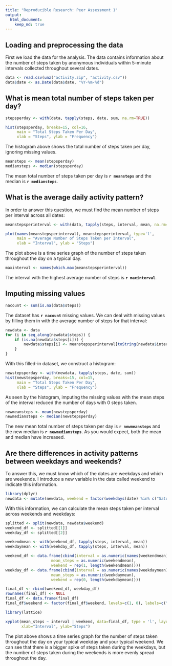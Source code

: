 ```yaml
---
title: "Reproducible Research: Peer Assessment 1"
output: 
  html_document:
    keep_md: true
---
```



## Loading and preprocessing the data

First we load the data for the analysis. The data contains information about the number of steps taken by anonymous individuals within 5-minute intervals collected throughout several dates.


```r
data <- read.csv(unz("activity.zip", "activity.csv"))
data$date <- as.Date(data$date, "%Y-%m-%d")
```


## What is mean total number of steps taken per day?

```r
stepsperday <- with(data, tapply(steps, date, sum, na.rm=TRUE))
```

```r
hist(stepsperday, breaks=15, col=16,
     main = "Total Steps Taken Per Day",
     xlab = "Steps", ylab = "Frequency")
```

The histogram above shows the total number of steps taken per day, ignoring missing values.


```r
meansteps <- mean(stepsperday)
mediansteps <- median(stepsperday)
```

The mean total number of steps taken per day is **`r meansteps`** and the median is **`r mediansteps`**.


## What is the average daily activity pattern?

In order to answer this question, we must find the mean number of steps per interval across all dates:


```r
meanstepsperinterval <- with(data, tapply(steps, interval, mean, na.rm=TRUE))
```

```r
plot(names(meanstepsperinterval), meanstepsperinterval, type='l',
     main = "Average Number of Steps Taken per Interval",
     xlab = "Interval", ylab = "Steps")
```

The plot above is a time series graph of the number of steps taken throughout the day on a typical day.


```r
maxinterval <- names(which.max(meanstepsperinterval))
```

The interval with the highest average number of steps is **`r maxinterval`**.

## Imputing missing values

```r
nacount <- sum(is.na(data$steps))
```

The dataset has **`r nacount`** missing values. We can deal with missing values by filling them in with the average number of steps for that interval:

```r
newdata <- data
for (i in seq_along(newdata$steps)) {
    if (is.na(newdata$steps[i])) {
        newdata$steps[i] <- meanstepsperinterval[toString(newdata$interval[i])]
    }
}
```

With this filled-in dataset, we construct a histogram:

```r
newstepsperday <- with(newdata, tapply(steps, date, sum))
hist(newstepsperday, breaks=15, col=15,
     main = "Total Steps Taken Per Day",
     xlab = "Steps", ylab = "Frequency")
```

As seen by the histogram, imputing the missing values with the mean steps of the interval reduced the number of days with 0 steps taken.


```r
newmeansteps <- mean(newstepsperday)
newmediansteps <- median(newstepsperday)
```

The new mean total number of steps taken per day is **`r newmeansteps`** and the new median is **`r newmediansteps`**. As you would expect, both the mean and median have increased.

## Are there differences in activity patterns between weekdays and weekends?

To answer this, we must know which of the dates are weekdays and which are weekends. I introduce a new variable in the data called weekend to indicate this information.

```r
library(dplyr)
newdata <- mutate(newdata, weekend = factor(weekdays(date) %in% c("Saturday", "Sunday"), levels=c(TRUE,FALSE), labels=c("Weekend", "Weekday")))
```

With this information, we can calculate the mean steps taken per interval across weekends and weekdays:

```r
splitted <- split(newdata, newdata$weekend)
weekend_df <- splitted[[1]]
weekday_df <- splitted[[2]]

weekendmean <- with(weekend_df, tapply(steps, interval, mean))
weekdaymean <- with(weekday_df, tapply(steps, interval, mean))

weekend_df <- data.frame(cbind(interval = as.numeric(names(weekendmean)), 
                    mean_steps = as.numeric(weekendmean), 
                    weekend = rep(1, length(weekendmean))))
weekday_df <- data.frame(cbind(interval = as.numeric(names(weekdaymean)), 
                    mean_steps = as.numeric(weekdaymean), 
                    weekend = rep(0, length(weekdaymean))))

final_df <- rbind(weekend_df, weekday_df)
rownames(final_df) <- NULL
final_df <- data.frame(final_df)
final_df$weekend <- factor(final_df$weekend, levels=c(1, 0), labels=c("weekend","weekday"))
```

```r
library(lattice)

xyplot(mean_steps ~ interval | weekend, data=final_df, type = 'l', layout=c(1,2),
       xlab="Interval", ylab="Steps")
```

The plot above shows a time series graph for the number of steps taken throughout the day on your typical weekday and your typical weekend. We can see that there is a bigger spike of steps taken during the weekdays, but the number of steps taken during the weekends is more evenly spread throughout the day. 
